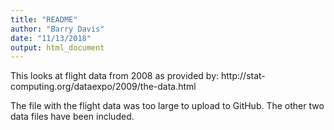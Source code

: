 ```yaml
---
title: "README"
author: "Barry Davis"
date: "11/13/2018"
output: html_document
---
```


This looks at flight data from 2008 as provided by: http://stat-computing.org/dataexpo/2009/the-data.html

The file with the flight data was too large to upload to GitHub. The other two data files have been included.